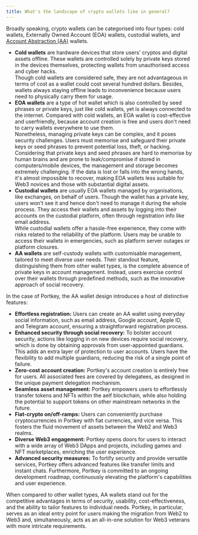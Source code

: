 ```yaml
---
title: What's the landscape of crypto wallets like in general?
---
```


Broadly speaking, crypto wallets can be categorised into four types: cold wallets, Externally Owned Account (EOA) wallets, custodial wallets, and [Account Abstraction (AA)](/docs/What-is-Account-Abstraction-AA-wallet "") wallets.

* **Cold wallets** are hardware devices that store users' cryptos and digital assets offline. These wallets are controlled solely by private keys stored in the devices themselves, protecting wallets from unauthorised access and cyber hacks.\
  Though cold wallets are considered safe, they are not advantageous in terms of cost as a wallet could cost several hundred dollars. Besides, wallets always staying offline leads to inconvenience because users need to physically carry them for usage.
* **EOA wallets** are a type of hot wallet which is also controlled by seed phrases or private keys, just like cold wallets, yet is always connected to the internet. Compared with cold wallets, an EOA wallet is cost-effective and userfriendly, because account creation is free and users don't need to carry wallets everywhere to use them.\
  Nonetheless, managing private keys can be complex, and it poses security challenges. Users must memorise and safeguard their private keys or seed phrases to prevent potential loss, theft, or hacking. Considering that private keys and seed phrases are hard to memorise by human brains and are prone to leak/compromise if stored in computers/mobile devices, the management and storage becomes extremely challenging. If the data is lost or falls into the wrong hands, it's almost impossible to recover, making EOA wallets less suitable for Web3 novices and those with substantial digital assets.
* **Custodial wallets** are usually EOA wallets managed by organisations, like exchanges, on behalf of users. Though the wallet has a private key, users won't see it and hence don't need to manage it during the whole process. They access their wallets and assets by logging into their accounts on the custodial platform, often through registration info like email address.\
  While custodial wallets offer a hassle-free experience, they come with risks related to the reliability of the platform. Users may be unable to access their wallets in emergencies, such as platform server outages or platform closures.
* **AA wallets** are self-custody wallets with customisable management, tailored to meet diverse user needs. Their standout feature, distinguishing them from other wallet types, is the complete absence of private keys in account management. Instead, users exercise control over their wallets through predefined methods, such as the innovative approach of social recovery.

In the case of Portkey, the AA wallet design introduces a host of distinctive features:

* **Effortless registration:** Users can create an AA wallet using everyday social information, such as email address, Google account, Apple ID, and Telegram account, ensuring a straightforward registration process.
* **Enhanced security through social recovery:** To bolster account security, actions like logging in on new devices require social recovery, which is done by obtaining approvals from user-appointed guardians. This adds an extra layer of protection to user accounts. Users have the flexibility to add multiple guardians, reducing the risk of a single point of failure.
* **Zero-cost account creation:** Portkey's account creation is entirely free for users. All associated fees are covered by delegatees, as designed in the unique payment delegation mechanism.
* **Seamless asset management:** Portkey empowers users to effortlessly transfer tokens and NFTs within the aelf blockchain, while also holding the potential to support tokens on other mainstream networks in the future.
* **Fiat-crypto on/off-ramps:** Users can conveniently purchase cryptocurrencies in Portkey with fiat currencies, and vice versa. This fosters the fluid movement of assets between the Web2 and Web3 realms.
* **Diverse Web3 engagement:** Portkey opens doors for users to interact with a wide array of Web3 DApps and projects, including games and NFT marketplaces, enriching the user experience.
* **Advanced security measures:** To fortify security and provide versatile services, Portkey offers advanced features like transfer limits and instant chats. Furthermore, Portkey is committed to an ongoing development roadmap, continuously elevating the platform's capabilities and user experience.

When compared to other wallet types, AA wallets stand out for the competitive advantages in terms of security, usability, cost-effectiveness, and the ability to tailor features to individual needs. Portkey, in particular, serves as an ideal entry point for users making the migration from Web2 to Web3 and, simultaneously, acts as an all-in-one solution for Web3 veterans with more intricate requirements.
